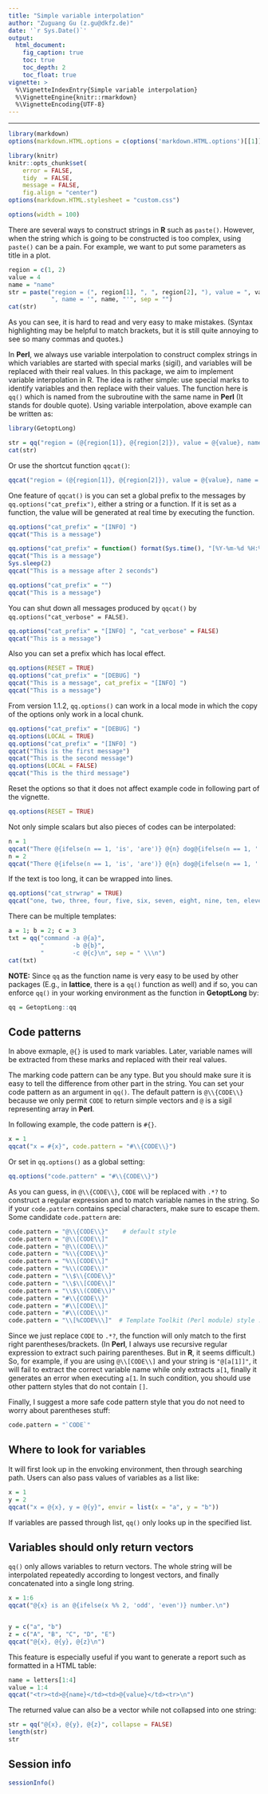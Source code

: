```yaml
---
title: "Simple variable interpolation"
author: "Zuguang Gu (z.gu@dkfz.de)"
date: '`r Sys.Date()`'
output:
  html_document:
    fig_caption: true
    toc: true
    toc_depth: 2
    toc_float: true
vignette: >
  %\VignetteIndexEntry{Simple variable interpolation}
  %\VignetteEngine{knitr::rmarkdown}
  %\VignetteEncoding{UTF-8}
---
```


---------------------------------------------------------------------

```r
library(markdown)
options(markdown.HTML.options = c(options('markdown.HTML.options')[[1]], "toc"))

library(knitr)
knitr::opts_chunk$set(
    error = FALSE,
    tidy  = FALSE,
    message = FALSE,
    fig.align = "center")
options(markdown.HTML.stylesheet = "custom.css")

options(width = 100)
```

There are several ways to construct strings in **R** such as `paste()`.
However, when the string which is going to be constructed is too complex,
using `paste()` can be a pain. For example, we want to put some parameters as
title in a plot.

```r
region = c(1, 2)
value = 4
name = "name"
str = paste("region = (", region[1], ", ", region[2], "), value = ", value, 
            ", name = '", name, "'", sep = "")
cat(str)
```

As you can see, it is hard to read and very easy to make mistakes. (Syntax
highlighting may be helpful to match brackets, but it is still quite annoying
to see so many commas and quotes.)

In **Perl**, we always use variable interpolation to construct complex strings
in which variables are started with special marks (sigil), and variables will
be replaced with their real values. In this package, we aim to implement
variable interpolation in R. The idea is rather simple: use special marks to
identify variables and then replace with their values. The function here is
`qq()` which is named from the subroutine with the same name in **Perl** (It
stands for double quote). Using variable interpolation, above example can be
written as:

```r
library(GetoptLong)

str = qq("region = (@{region[1]}, @{region[2]}), value = @{value}, name = '@{name}'")
cat(str)
```

Or use the shortcut function `qqcat()`:

```r
qqcat("region = (@{region[1]}, @{region[2]}), value = @{value}, name = '@{name}'")
```

One feature of `qqcat()` is you can set a global prefix to the messages by `qq.options("cat_prefix")`, 
either a string or a function. If it is set as a function, the value will be generated at real time
by executing the function.

```r
qq.options("cat_prefix" = "[INFO] ")
qqcat("This is a message")

qq.options("cat_prefix" = function() format(Sys.time(), "[%Y-%m-%d %H:%M:%S] "))
qqcat("This is a message")
Sys.sleep(2)
qqcat("This is a message after 2 seconds")

qq.options("cat_prefix" = "")
qqcat("This is a message")
```

You can shut down all messages produced by `qqcat()` by `qq.options("cat_verbose" = FALSE)`. 

```r
qq.options("cat_prefix" = "[INFO] ", "cat_verbose" = FALSE)
qqcat("This is a message")
```

Also you can set a prefix which has local effect. 

```r
qq.options(RESET = TRUE)
qq.options("cat_prefix" = "[DEBUG] ")
qqcat("This is a message", cat_prefix = "[INFO] ")
qqcat("This is a message")
```

From version 1.1.2, `qq.options()` can work in a local mode in which
the copy of the options only work in a local chunk.

```r
qq.options("cat_prefix" = "[DEBUG] ")
qq.options(LOCAL = TRUE)
qq.options("cat_prefix" = "[INFO] ")
qqcat("This is the first message")
qqcat("This is the second message")
qq.options(LOCAL = FALSE)
qqcat("This is the third message")
```

Reset the options so that it does not affect example code in following part of the vignette.

```r
qq.options(RESET = TRUE)
```

Not only simple scalars but also pieces of codes can be interpolated:

```r
n = 1
qqcat("There @{ifelse(n == 1, 'is', 'are')} @{n} dog@{ifelse(n == 1, '', 's')}.\n")
n = 2
qqcat("There @{ifelse(n == 1, 'is', 'are')} @{n} dog@{ifelse(n == 1, '', 's')}.\n")
```

If the text is too long, it can be wrapped into lines.

```r
qq.options("cat_strwrap" = TRUE)
qqcat("one, two, three, four, five, six, seven, eight, nine, ten, eleven, twelve, thirteen, fourteen, fifteen, sixteen, seventeen, eighteen, nineteen, twenty.")
```

There can be multiple templates:

```r
a = 1; b = 2; c = 3
txt = qq("command -a @{a}",
         "        -b @{b}",
         "        -c @{c}\n", sep = " \\\n")
cat(txt)
```

**NOTE:** Since `qq` as the function name is very easy to be used by other packages
(E.g., in **lattice**, there is a `qq()` function as well) and if so, you can enforce
`qq()` in your working environment as the function in **GetoptLong** by:

```r
qq = GetoptLong::qq
```

## Code patterns

In above exmaple, `@{}` is used to mark variables. Later, variable names will be extracted from these marks
and replaced with their real values.

The marking code pattern can be any type. But you should make sure it is easy to tell the difference
from other part in the string. You can set your code pattern as an argument in `qq()`. The default pattern
is `@\\{CODE\\}` because  we only permit `CODE`
to return simple vectors and `@` is a sigil representing array in **Perl**.

In following example, the code pattern is `#{}`.

```r
x = 1
qqcat("x = #{x}", code.pattern = "#\\{CODE\\}")
```

Or set in `qq.options()` as a global setting:

```r
qq.options("code.pattern" = "#\\{CODE\\}")
```

As you can guess, in `@\\{CODE\\}`, `CODE` will be replaced with `.*?` to construct a regular
expression and to match variable names in the string. So if your `code.pattern` contains special characters,
make sure to escape them. Some candidate `code.pattern` are:

```r
code.pattern = "@\\{CODE\\}"    # default style
code.pattern = "@\\[CODE\\]"
code.pattern = "@\\(CODE\\)"
code.pattern = "%\\{CODE\\}"
code.pattern = "%\\[CODE\\]"
code.pattern = "%\\(CODE\\)"
code.pattern = "\\$\\{CODE\\}"
code.pattern = "\\$\\[CODE\\]"
code.pattern = "\\$\\(CODE\\)"
code.pattern = "#\\{CODE\\}"
code.pattern = "#\\[CODE\\]"
code.pattern = "#\\(CODE\\)"
code.pattern = "\\[%CODE%\\]"  # Template Toolkit (Perl module) style :)
```

Since we just replace `CODE` to `.*?`, the function will only match to the first right parentheses/brackets.
(In **Perl**, I always use recursive regular expression to extract such pairing parentheses. But in **R**, it seems difficult.)
So, for example, if you are using `@\\[CODE\\]` and your string is `"@[a[1]]"`, it will fail to
extract the correct variable name while only extracts `a[1`, finally it generates an error when executing `a[1`. In such condition, you should use other pattern styles
that do not contain `[]`.

Finally, I suggest a more safe code pattern style that you do not need to worry about parentheses stuff:

```r
code.pattern = "`CODE`"
```

## Where to look for variables

It will first look up in the envoking environment, then through searching path. Users can also pass values of variables
as a list like:

```r
x = 1
y = 2
qqcat("x = @{x}, y = @{y}", envir = list(x = "a", y = "b"))
```

If variables are passed through list, `qq()` only looks up in the specified list.

## Variables should only return vectors

`qq()` only allows variables to return vectors. The whole string will be interpolated repeatedly according to longest vectors,
and finally concatenated into a single long string.

```r
x = 1:6
qqcat("@{x} is an @{ifelse(x %% 2, 'odd', 'even')} number.\n")


y = c("a", "b")
z = c("A", "B", "C", "D", "E")
qqcat("@{x}, @{y}, @{z}\n")
```

This feature is especially useful if you want to generate a report such as formatted in a HTML table:

```r
name = letters[1:4]
value = 1:4
qqcat("<tr><td>@{name}</td><td>@{value}</td><tr>\n")
```

The returned value can also be a vector while not collapsed into one string:

```r
str = qq("@{x}, @{y}, @{z}", collapse = FALSE)
length(str)
str
```


## Session info

```r
sessionInfo()
```
